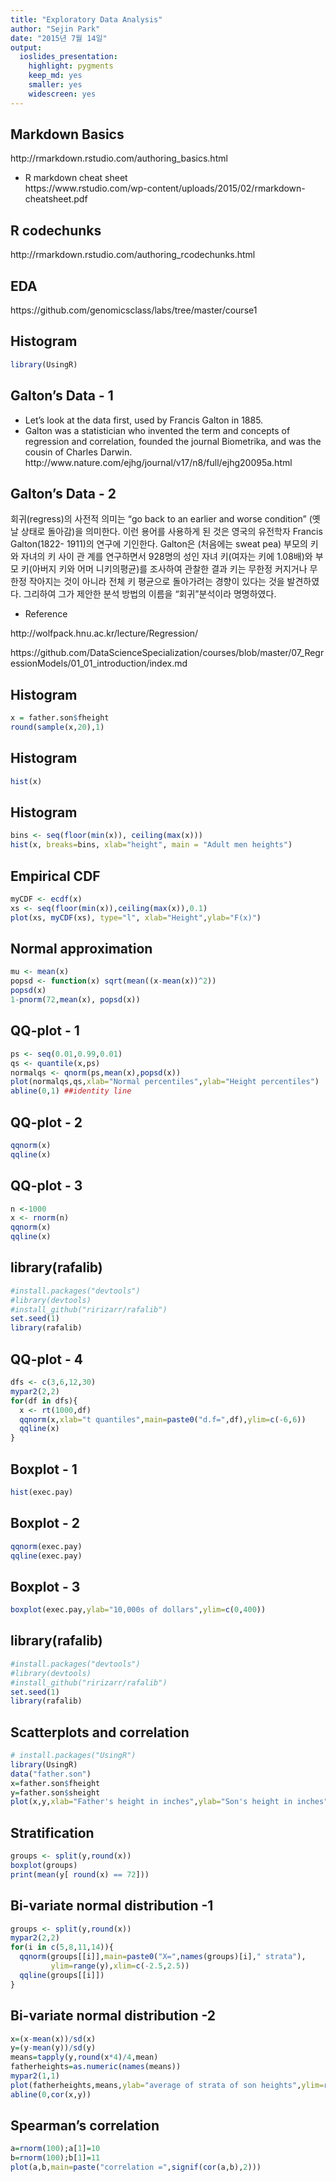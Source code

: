 ```yaml
---
title: "Exploratory Data Analysis"
author: "Sejin Park"
date: "2015년 7월 14일"
output: 
  ioslides_presentation: 
    highlight: pygments
    keep_md: yes
    smaller: yes
    widescreen: yes
---
```


## Markdown Basics
http://rmarkdown.rstudio.com/authoring_basics.html

* R markdown cheat sheet  
https://www.rstudio.com/wp-content/uploads/2015/02/rmarkdown-cheatsheet.pdf

## R codechunks
http://rmarkdown.rstudio.com/authoring_rcodechunks.html

## EDA

https://github.com/genomicsclass/labs/tree/master/course1


## Histogram

```r
library(UsingR)
```

## Galton's Data - 1
* Let's look at the data first, used by Francis Galton in 1885.
* Galton was a statistician who invented the term and concepts of regression and correlation, founded the journal Biometrika, and was the cousin of Charles Darwin.
http://www.nature.com/ejhg/journal/v17/n8/full/ejhg20095a.html

## Galton's Data - 2

  회귀(regress)의 사전적 의미는 “go back to an earlier and worse condition” (옛날 상태로 돌아감)을 의미한다. 이런 용어를 사용하게 된 것은 영국의 유전학자 Francis Galton(1822- 1911)의 연구에 기인한다. Galton은 (처음에는 sweat pea) 부모의 키와 자녀의 키 사이 관 계를 연구하면서 928명의 성인 자녀 키(여자는 키에 1.08배)와 부모 키(아버지 키와 어머 니키의평균)를 조사하여 관찰한 결과 키는 무한정 커지거나 무한정 작아지는 것이 아니라 전체 키 평균으로 돌아가려는 경향이 있다는 것을 발견하였 다. 그리하여 그가 제안한 분석 방법의 이름을 “회귀”분석이라 명명하였다.

* Reference  

http://wolfpack.hnu.ac.kr/lecture/Regression/

https://github.com/DataScienceSpecialization/courses/blob/master/07_RegressionModels/01_01_introduction/index.md


## Histogram

```r
x = father.son$fheight
round(sample(x,20),1)
```


## Histogram

```r
hist(x)
```

## Histogram

```r
bins <- seq(floor(min(x)), ceiling(max(x)))
hist(x, breaks=bins, xlab="height", main = "Adult men heights")
```


## Empirical CDF

```r
myCDF <- ecdf(x)
xs <- seq(floor(min(x)),ceiling(max(x)),0.1)
plot(xs, myCDF(xs), type="l", xlab="Height",ylab="F(x)")
```

## Normal approximation

```r
mu <- mean(x)
popsd <- function(x) sqrt(mean((x-mean(x))^2))
popsd(x)
1-pnorm(72,mean(x), popsd(x))
```


## QQ-plot - 1 

```r
ps <- seq(0.01,0.99,0.01)
qs <- quantile(x,ps)
normalqs <- qnorm(ps,mean(x),popsd(x))
plot(normalqs,qs,xlab="Normal percentiles",ylab="Height percentiles")
abline(0,1) ##identity line
```

## QQ-plot - 2
```r
qqnorm(x)
qqline(x) 
```

## QQ-plot - 3
```r
n <-1000
x <- rnorm(n)
qqnorm(x)
qqline(x)
```


## library(rafalib)
```r
#install.packages("devtools")
#library(devtools)
#install_github("ririzarr/rafalib")
set.seed(1)
library(rafalib)
```

## QQ-plot - 4

```r
dfs <- c(3,6,12,30)
mypar2(2,2)
for(df in dfs){
  x <- rt(1000,df)
  qqnorm(x,xlab="t quantiles",main=paste0("d.f=",df),ylim=c(-6,6))
  qqline(x)
}
```


## Boxplot - 1
```r
hist(exec.pay)

```

## Boxplot - 2
```r
qqnorm(exec.pay)
qqline(exec.pay)
```


## Boxplot - 3
```r
boxplot(exec.pay,ylab="10,000s of dollars",ylim=c(0,400))
```


## library(rafalib)
```r
#install.packages("devtools")
#library(devtools)
#install_github("ririzarr/rafalib")
set.seed(1)
library(rafalib)
```


## Scatterplots and correlation


```r
# install.packages("UsingR")
library(UsingR)
data("father.son")
x=father.son$fheight
y=father.son$sheight
plot(x,y,xlab="Father's height in inches",ylab="Son's height in inches",main=paste("correlation =",signif(cor(x,y),2)))
```

## Stratification
```r
groups <- split(y,round(x)) 
boxplot(groups)
print(mean(y[ round(x) == 72]))
```



## Bi-variate normal distribution -1
```r
groups <- split(y,round(x)) 
mypar2(2,2)
for(i in c(5,8,11,14)){
  qqnorm(groups[[i]],main=paste0("X=",names(groups)[i]," strata"),
         ylim=range(y),xlim=c(-2.5,2.5))
  qqline(groups[[i]])
}
```

## Bi-variate normal distribution -2
```r
x=(x-mean(x))/sd(x)
y=(y-mean(y))/sd(y)
means=tapply(y,round(x*4)/4,mean)
fatherheights=as.numeric(names(means))
mypar2(1,1)
plot(fatherheights,means,ylab="average of strata of son heights",ylim=range(fatherheights))
abline(0,cor(x,y))
```


## Spearman's correlation
```r
a=rnorm(100);a[1]=10
b=rnorm(100);b[1]=11
plot(a,b,main=paste("correlation =",signif(cor(a,b),2)))
```


